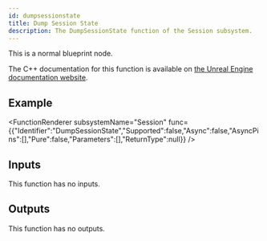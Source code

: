```yaml
---
id: dumpsessionstate
title: Dump Session State
description: The DumpSessionState function of the Session subsystem.
---
```



This is a normal blueprint node.

The C++ documentation for this function is available on [the Unreal Engine documentation website](https://dev.epicgames.com/documentation/en-us/unreal-engine/API/Plugins/OnlineSubsystem/Interfaces/IOnlineSession/).

## Example

<FunctionRenderer subsystemName="Session" func={{"Identifier":"DumpSessionState","Supported":false,"Async":false,"AsyncPins":[],"Pure":false,"Parameters":[],"ReturnType":null}} />

## Inputs

This function has no inputs.

## Outputs

This function has no outputs.

